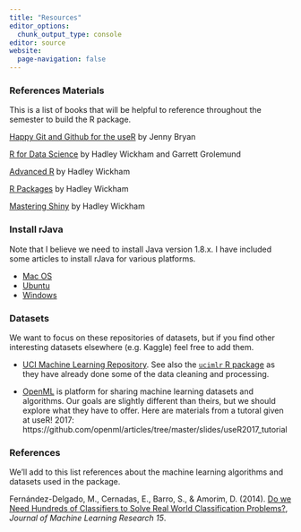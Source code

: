 ```yaml
---
title: "Resources"
editor_options: 
  chunk_output_type: console
editor: source
website:
  page-navigation: false
---
```



### References Materials

This is a list of books that will be helpful to reference throughout the semester to build the R package.

[Happy Git and Github for the useR](Happy Git and GitHub for the useR) by Jenny Bryan

[R for Data Science](https://r4ds.had.co.nz) by Hadley Wickham and Garrett Grolemund

[Advanced R](https://adv-r.hadley.nz) by Hadley Wickham

[R Packages](https://r-pkgs.org) by Hadley Wickham

[Mastering Shiny](https://mastering-shiny.org) by Hadley Wickham

### Install rJava

Note that I believe we need to install Java version 1.8.x. I have included some articles to install rJava for various platforms.

* [Mac OS](https://zhiyzuo.github.io/installation-rJava/)
* [Ubuntu](https://datawookie.netlify.com/blog/2018/02/installing-rjava-on-ubuntu/)
* [Windows](https://cimentadaj.github.io/blog/2018-05-25-installing-rjava-on-windows-10/installing-rjava-on-windows-10/)

### Datasets

We want to focus on these repositories of datasets, but if you find other interesting datasets elsewhere (e.g. Kaggle) feel free to add them.

* [UCI Machine Learning Repository](https://archive.ics.uci.edu/ml/index.php). See also the [`ucimlr` R package](https://github.com/tyluRp/ucimlr) as they have already done some of the data cleaning and processing.

* [OpenML](https://www.openml.org) is platform for sharing machine learning datasets and algorithms. Our goals are slightly different than theirs, but we should explore what they have to offer. Here are materials from a tutoral given at useR! 2017: https://github.com/openml/articles/tree/master/slides/useR2017_tutorial



### References

We'll add to this list references about the machine learning algorithms and datasets used in the package.

Fernández-Delgado, M., Cernadas, E., Barro, S., & Amorim, D. (2014). [Do we Need Hundreds of Classifiers to Solve Real World Classification Problems?](https://jmlr.org/papers/v15/delgado14a.html), *Journal of Machine Learning Research 15*.

